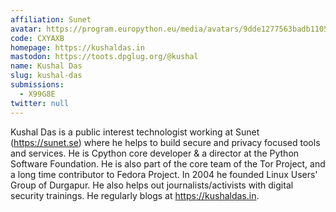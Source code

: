 ```yaml
---
affiliation: Sunet
avatar: https://program.europython.eu/media/avatars/9dde1277563badb1105de7f09cf54171_aMTuK8p.jpg
code: CXYAXB
homepage: https://kushaldas.in
mastodon: https://toots.dpglug.org/@kushal
name: Kushal Das
slug: kushal-das
submissions:
  - X99G8E
twitter: null
---
```


Kushal Das is a public interest technologist working at Sunet (https://sunet.se)
where he helps to build secure and privacy focused tools and services. He is
Cpython core developer & a director at the Python Software Foundation. He is
also part of the core team of the Tor Project, and a long time contributor to
Fedora Project. In 2004 he founded Linux Users' Group of Durgapur. He also helps
out journalists/activists with digital security trainings. He regularly blogs at
https://kushaldas.in.
